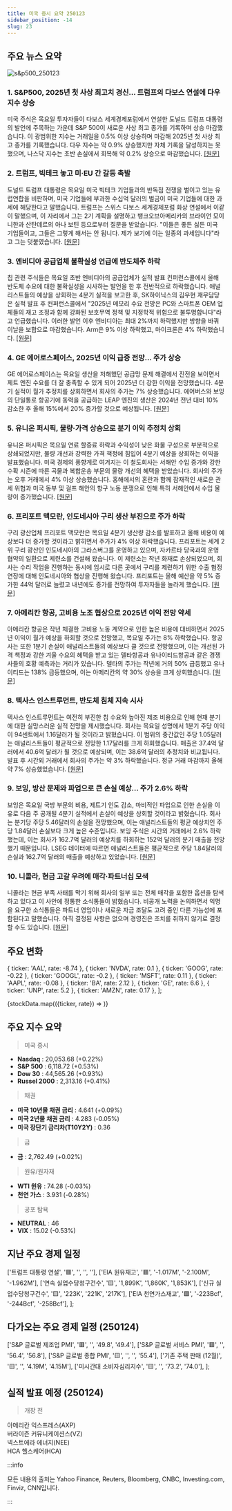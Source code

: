 ```yaml
---
title: 미국 증시 요약 250123
sidebar_position: -14
slug: 23
---
```


## 주요 뉴스 요약

![s&p500_250123](/map/250123.png)

### 1. **S&P500, 2025년 첫 사상 최고치 경신... 트럼프의 다보스 연설에 다우지수 상승**

미국 주식은 목요일 투자자들이 다보스 세계경제포럼에서 연설한 도널드 트럼프 대통령의 발언에 주목하는 가운데 S&P 500이 새로운 사상 최고 종가를 기록하며 상승 마감했습니다. 이 광범위한 지수는 거래일을 0.5% 이상 상승하며 마감해 2025년 첫 사상 최고 종가를 기록했습니다. 다우 지수는 약 0.9% 상승했지만 자체 기록을 달성하지는 못했으며, 나스닥 지수는 초반 손실에서 회복해 약 0.2% 상승으로 마감했습니다. [[원문]](https://finance.yahoo.com/news/live/stock-market-today-sp-500-clinches-first-record-close-of-2025-dow-pops-after-trump-takes-spotlight-at-davos-210311077.html)

### 2. **트럼프, 빅테크 놓고 미·EU 간 갈등 촉발**

도널드 트럼프 대통령은 목요일 미국 빅테크 기업들과의 반독점 전쟁을 벌이고 있는 유럽연합을 비판하며, 미국 기업들에 부과한 수십억 달러의 벌금이 미국 기업들에 대한 과세에 해당한다고 말했습니다. 트럼프는 스위스 다보스 세계경제포럼 화상 연설에서 이같이 말했으며, 이 자리에서 그는 2기 계획을 설명하고 뱅크오브아메리카의 브라이언 모이니한과 산탄데르의 아나 보틴 등으로부터 질문을 받았습니다. "이들은 좋든 싫든 미국 기업들이고, 그들은 그렇게 해서는 안 됩니다. 제가 보기에 이는 일종의 과세입니다"라고 그는 덧붙였습니다. [[원문]](https://finance.yahoo.com/news/trump-opens-a-divide-between-us-and-eu-over-big-tech-213413056.html)

### 3. **엔비디아 공급업체 불확실성 언급에 반도체주 하락**

칩 관련 주식들은 목요일 초반 엔비디아의 공급업체가 실적 발표 컨퍼런스콜에서 올해 반도체 수요에 대한 불확실성을 시사하는 발언을 한 후 전반적으로 하락했습니다. 애널리스트들의 예상을 상회하는 4분기 실적을 보고한 후, SK하이닉스의 김우현 재무담당은 실적 발표 후 컨퍼런스콜에서 "2025년 메모리 수요 전망은 PC와 스마트폰 OEM 업체들의 재고 조정과 함께 강화된 보호무역 정책 및 지정학적 위험으로 불투명합니다"라고 언급했습니다. 이러한 발언 이후 엔비디아는 최대 2%까지 하락했지만 방향을 바꿔 이날을 보합으로 마감했습니다. Arm은 9% 이상 하락했고, 마이크론은 4% 하락했습니다. [[원문]](https://finance.yahoo.com/news/chip-stocks-fall-as-nvidia-supplier-highlights-market-uncertainty-150914100.html)

### 4. **GE 에어로스페이스, 2025년 이익 급증 전망... 주가 상승**

GE 에어로스페이스는 목요일 생산을 저해했던 공급망 문제 해결에서 진전을 보이면서 제트 엔진 수요를 더 잘 충족할 수 있게 되어 2025년 더 강한 이익을 전망했습니다. 4분기 실적이 월가 추정치를 상회하면서 회사의 주가는 7% 상승했습니다. 에어버스와 보잉의 단일통로 항공기에 동력을 공급하는 LEAP 엔진의 생산은 2024년 전년 대비 10% 감소한 후 올해 15%에서 20% 증가할 것으로 예상됩니다. [[원문]](https://www.reuters.com/business/aerospace-defense/ge-aerospace-forecasts-2025-profit-above-estimates-robust-aftermarket-demand-2025-01-23/)

### 5. **유니온 퍼시픽, 물량·가격 상승으로 분기 이익 추정치 상회**

유니온 퍼시픽은 목요일 연료 할증료 하락과 수익성이 낮은 화물 구성으로 부분적으로 상쇄되었지만, 물량 개선과 강력한 가격 책정에 힘입어 4분기 예상을 상회하는 이익을 발표했습니다. 미국 경제의 풍향계로 여겨지는 이 철도회사는 서해안 수입 증가와 강한 수확 시즌에 따른 곡물과 복합운송 부문의 물량 개선의 혜택을 받았습니다. 회사의 주가는 오후 거래에서 4% 이상 상승했습니다. 홍해에서의 혼란과 함께 잠재적인 새로운 관세 위협과 미국 동부 및 걸프 해안의 항구 노동 분쟁으로 인해 특히 서해안에서 수입 물량이 증가했습니다. [[원문]](https://www.reuters.com/business/autos-transportation/railroad-operator-union-pacifics-quarterly-profit-rises-7-2025-01-23/)

### 6. **프리포트 맥모란, 인도네시아 구리 생산 부진으로 주가 하락**

구리 광산업체 프리포트 맥모란은 목요일 4분기 생산량 감소를 발표하고 올해 비용이 예상보다 더 증가할 것이라고 밝히면서 주가가 4% 이상 하락했습니다. 프리포트는 세계 2위 구리 광산인 인도네시아의 그라스버그를 운영하고 있으며, 자카르타 당국과의 운영 협약의 일환으로 제련소를 건설해 왔습니다. 이 제련소는 작년 화재로 손상되었으며, 회사는 수리 작업을 진행하는 동시에 임시로 다른 곳에서 구리를 제련하기 위한 수출 협정 연장에 대해 인도네시아와 협상을 진행해 왔습니다. 프리포트는 올해 예산을 약 5% 증가한 44억 달러로 늘렸고 내년에도 증가를 전망하여 투자자들을 놀라게 했습니다. [[원문]](https://www.reuters.com/markets/commodities/freeport-mcmoran-beats-fourth-quarter-profit-estimates-2025-01-23/)

### 7. **아메리칸 항공, 고비용 노조 협상으로 2025년 이익 전망 약세**

아메리칸 항공은 작년 체결한 고비용 노동 계약으로 인한 높은 비용에 대비하면서 2025년 이익이 월가 예상을 하회할 것으로 전망했고, 목요일 주가는 8% 하락했습니다. 항공사는 또한 1분기 손실이 애널리스트들의 예상보다 클 것으로 전망했으며, 이는 개선된 가격 책정과 강한 겨울 수요의 혜택을 받고 있는 델타항공과 유나이티드항공과 같은 경쟁사들의 호황 예측과는 거리가 있습니다. 델타의 주가는 작년에 거의 50% 급등했고 유나이티드는 138% 급등했으며, 이는 아메리칸의 약 30% 상승을 크게 상회했습니다. [[원문]](https://www.reuters.com/business/aerospace-defense/american-airlines-forecasts-2025-profit-below-expectations-2025-01-23/)

### 8. **텍사스 인스트루먼트, 반도체 침체 지속 시사**

텍사스 인스트루먼트는 여전히 부진한 칩 수요와 높아진 제조 비용으로 인해 현재 분기에 대한 실망스러운 실적 전망을 제시했습니다. 회사는 목요일 성명에서 1분기 주당 이익이 94센트에서 1.16달러가 될 것이라고 밝혔습니다. 이 범위의 중간값인 주당 1.05달러는 애널리스트들이 평균적으로 전망한 1.17달러를 크게 하회했습니다. 매출은 37.4억 달러에서 40.6억 달러가 될 것으로 예상되며, 이는 38.6억 달러의 추정치와 비교됩니다. 발표 후 시간외 거래에서 회사의 주가는 약 3% 하락했습니다. 정규 거래 마감까지 올해 약 7% 상승했었습니다. [[원문]](https://finance.yahoo.com/news/texas-instruments-outlook-signals-chip-210618016.html)

### 9. **보잉, 방산 문제와 파업으로 큰 손실 예상... 주가 2.6% 하락**

보잉은 목요일 국방 부문의 비용, 제트기 인도 감소, 마비적인 파업으로 인한 손실을 이유로 다음 주 공개될 4분기 실적에서 손실이 예상을 상회할 것이라고 밝혔습니다. 회사는 분기당 주당 5.46달러의 손실을 전망했으며, 이는 애널리스트들의 평균 예상치인 주당 1.84달러 손실보다 크게 높은 수준입니다. 보잉 주식은 시간외 거래에서 2.6% 하락했는데, 이는 회사가 162.7억 달러의 예상치를 하회하는 152억 달러의 분기 매출을 전망했기 때문입니다. LSEG 데이터에 따르면 애널리스트들은 평균적으로 주당 1.84달러의 손실과 162.7억 달러의 매출을 예상하고 있었습니다. [[원문]](https://www.reuters.com/business/aerospace-defense/boeing-forecasts-bigger-than-expected-loss-defense-troubles-strike-hit-2025-01-23/)

### 10. **니콜라, 현금 고갈 우려에 매각·파트너십 모색**

니콜라는 현금 부족 사태를 막기 위해 회사의 일부 또는 전체 매각을 포함한 옵션을 탐색하고 있다고 이 사안에 정통한 소식통들이 밝혔습니다. 비공개 노력을 논의하면서 익명을 요구한 소식통들은 파트너 영입이나 새로운 자금 조달도 고려 중인 다른 가능성에 포함된다고 말했습니다. 아직 결정된 사항은 없으며 경영진은 조치를 취하지 않기로 결정할 수도 있습니다. [[원문]](https://www.bloomberg.com/news/articles/2025-01-23/ev-maker-nikola-explores-sale-partnerships-with-cash-dwindling)

## 주요 변화

  { ticker: 'AAL', rate: -8.74 },
  { ticker: 'NVDA', rate: 0.1 },
  { ticker: 'GOOG', rate: -0.22 },
  { ticker: 'GOOGL', rate: -0.2 },
  { ticker: 'MSFT', rate: 0.11 },
  { ticker: 'AAPL', rate: -0.08 },
  { ticker: 'BA', rate: 2.12 },
  { ticker: 'GE', rate: 6.6 },
  { ticker: 'UNP', rate: 5.2 },
  { ticker: 'AMZN', rate: 0.17 },
];

{stockData.map(({ticker, rate}) => <StockCardMini key={ticker} ticker={ticker} rate={rate}></StockCardMini>)}

## 주요 지수 요약

> 미국 증시

- **Nasdaq** : 20,053.68 (+0.22%)
- **S&P 500** : 6,118.72 (+0.53%)
- **Dow 30** : 44,565.26 (+0.93%)
- **Russel 2000** : 2,313.16 (+0.41%)

> 채권

- **미국 10년물 채권 금리** : 4.641 (+0.09%)
- **미국 2년물 채권 금리** : 4.283 (-0.05%)
- **미국 장단기 금리차(T10Y2Y)** : 0.36

> 금

- **금** : 2,762.49 (+0.02%)

> 원유/원자재

- **WTI 원유** : 74.28 (-0.03%)
- **천연 가스** : 3.931 (-0.28%)

> 공포 탐욕

- **NEUTRAL** : 46
- **VIX** : 15.02 (-0.53%)

## 지난 주요 경제 일정

  ['트럼프 대통령 연설', '🟥', '', '', ''],
  ['EIA 원유재고', '🟥', '-1.017M', '-2.100M', '-1.962M'],
  ['연속 실업수당청구건수', '🟨', '1,899K', '1,860K', '1,853K'],
  ['신규 실업수당청구건수', '🟨', '223K', '221K', '217K'],
  ['EIA 천연가스재고', '🟩', '-223Bcf', '-244Bcf', '-258Bcf'],
];

<EconomicCalendar data={eventsData} />

## 다가오는 주요 경제 일정 (250124)

  ['S&P 글로벌 제조업 PMI', '🟥', '', '49.8', '49.4'],
  ['S&P 글로벌 서비스 PMI', '🟥', '', '56.4', '56.8'],
  ['S&P 글로벌 종합 PMI', '🟨', '', '', '55.4'],
  ['기존 주택 판매 (12월)', '🟨', '', '4.19M', '4.15M'],
  ['미시간대 소비자심리지수', '🟨', '', '73.2', '74.0'],
];

<EconomicCalendar data={nextEventsData} />

## 실적 발표 예정 (250124)

> 개장 전

아메리칸 익스프레스(AXP)  
버라이즌 커뮤니케이션스(VZ)  
넥스트에라 에너지(NEE)  
HCA 헬스케어(HCA)

:::info

모든 내용의 출처는 Yahoo Finance, Reuters, Bloomberg, CNBC, Investing.com, Finviz, CNN입니다.

:::
